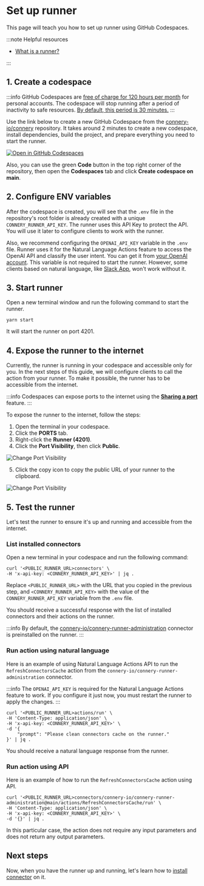 # Set up runner

This page will teach you how to set up runner using GitHub Codespaces.

:::note Helpful resources

- [What is a runner?](/docs/introduction/core-concepts#runner)

:::

## 1. Create a codespace

:::info
GitHub Codespaces are [free of charge for 120 hours per month](https://docs.github.com/en/billing/managing-billing-for-github-codespaces/about-billing-for-github-codespaces#monthly-included-storage-and-core-hours-for-personal-accounts) for personal accounts.
The codespace will stop running after a period of inactivity to safe resources.
[By default, this period is 30 minutes.](https://docs.github.com/en/codespaces/customizing-your-codespace/setting-your-timeout-period-for-github-codespaces?tool=webui#about-the-idle-timeout)
:::

Use the link below to create a new GitHub Codespace from the [connery-io/connery](https://github.com/connery-io/connery) repository.
It takes around 2 minutes to create a new codespace, install dependencies, build the project, and prepare everything you need to start the runner.

[![Open in GitHub Codespaces](https://github.com/codespaces/badge.svg)](https://github.com/codespaces/new/connery-io/connery?quickstart=1)

Also, you can use the green **Code** button in the top right corner of the repository, then open the **Codespaces** tab and click **Create codespace on main**.

## 2. Configure ENV variables

After the codespace is created, you will see that the `.env` file in the repository's root folder is already created with a unique `CONNERY_RUNNER_API_KEY`.
The runner uses this API Key to protect the API.
You will use it later to configure clients to work with the runner.

Also, we recommend configuring the `OPENAI_API_KEY` variable in the `.env` file.
Runner uses it for the Natural Language Actions feature to access the OpenAI API and classify the user intent.
You can get it from [your OpenAI account](https://platform.openai.com/account/api-keys).
This variable is not required to start the runner. However, some clients based on natural language, like [Slack App](/docs/native-clients/slack), won't work without it.

## 3. Start runner

Open a new terminal window and run the following command to start the runner.

```
yarn start
```

It will start the runner on port 4201.

## 4. Expose the runner to the internet

Currently, the runner is running in your codespace and accessible only for you.
In the next steps of this guide, we will configure clients to call the action from your runner.
To make it possible, the runner has to be accessible from the internet.

:::info
Codespaces can expose ports to the internet using the [**Sharing a port**](https://docs.github.com/en/codespaces/developing-in-codespaces/forwarding-ports-in-your-codespace#sharing-a-port) feature.
:::

To expose the runner to the internet, follow the steps:

1. Open the terminal in your codespace.
2. Click the **PORTS** tab.
3. Right-click the **Runner (4201)**.
4. Click the **Port Visibility**, then click **Public**.

![Change Port Visibility](/img/set-up-runner/change-port-visibility.png)

5. Click the copy icon to copy the public URL of your runner to the clipboard.

![Change Port Visibility](/img/set-up-runner/copy-public-runner-url.png)

## 5. Test the runner

Let's test the runner to ensure it's up and running and accessible from the internet.

### List installed connectors

Open a new terminal in your codespace and run the following command:

```
curl '<PUBLIC_RUNNER_URL>connectors' \
-H 'x-api-key: <CONNERY_RUNNER_API_KEY>' | jq .
```

Replace `<PUBLIC_RUNNER_URL>` with the URL that you copied in the previous step,
and `<CONNERY_RUNNER_API_KEY>` with the value of the `CONNERY_RUNNER_API_KEY` variable from the `.env` file.

You should receive a successful response with the list of installed connectors and their actions on the runner.

:::info
By default, the [connery-io/connery-runner-administration](https://github.com/connery-io/connery-runner-administration) connector is preinstalled on the runner.
:::

### Run action using natural language

Here is an example of using Natural Language Actions API to run the `RefreshConnectorsCache` action from the `connery-io/connery-runner-administration` connector.

:::info
The `OPENAI_API_KEY` is required for the Natural Language Actions feature to work.
If you configure it just now, you must restart the runner to apply the changes.
:::

```
curl '<PUBLIC_RUNNER_URL>actions/run' \
-H 'Content-Type: application/json' \
-H 'x-api-key: <CONNERY_RUNNER_API_KEY>' \
-d '{
    "prompt": "Please clean connectors cache on the runner."
}' | jq .
```

You should receive a natural language response from the runner.

### Run action using API

Here is an example of how to run the `RefreshConnectorsCache` action using API.

```
curl '<PUBLIC_RUNNER_URL>connectors/connery-io/connery-runner-administration@main/actions/RefreshConnectorsCache/run' \
-H 'Content-Type: application/json' \
-H 'x-api-key: <CONNERY_RUNNER_API_KEY>' \
-d '{}' | jq .
```

In this particular case, the action does not require any input parameters and does not return any output parameters.

## Next steps

Now, when you have the runner up and running, let's learn how to [install connector](/docs/quick-start/install-connector-on-the-runner) on it.
